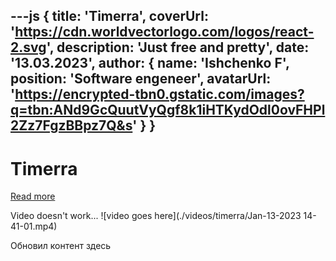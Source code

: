 ---js
{
    title: 'Timerra',
    coverUrl: 'https://cdn.worldvectorlogo.com/logos/react-2.svg',
    description: 'Just free and pretty',
    date: '13.03.2023',
    author: {
        name: 'Ishchenko F',
        position: 'Software engeneer',
        avatarUrl: 'https://encrypted-tbn0.gstatic.com/images?q=tbn:ANd9GcQuutVyQgf8k1iHTKydOdl0ovFHPl2Zz7FgzBBpz7Q&s'
    }
}
---

# Timerra

[Read more](https://timerra.io/)


Video doesn't work...
![video goes here](./videos/timerra/Jan-13-2023 14-41-01.mp4)

Обновил контент здесь
